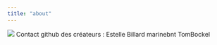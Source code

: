 ```yaml
---
title: "about"
---
```



![](data/logo_github.png)
Contact github des créateurs : 
Estelle Billard
marinebnt
TomBockel
